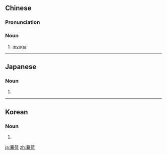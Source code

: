 ==Chinese==
{{zh-forms}}
{{wikipedia|lang=zh}}

===Pronunciation===
{{zh-pron
|m=ránghé
|cat=n
}}

===Noun===
{{zh-noun}}

# [[myoga]]

{{zh-cat|Ginger family plants}}

----

==Japanese==
{{wikipedia|lang=ja}}
{{ja-kanjitab|yomi=irr|sort=みょうが}}

===Noun===
{{ja-noun|みょうが|ミョウガ}}

# {{alternative spelling of|茗荷|lang=ja}}

----

==Korean==
{{ko-hanjatab}}

===Noun===
{{ko-noun|hangeul=양하}}

# {{hanja form of|양하|[[myoga]]}}

[[ja:蘘荷]]
[[zh:蘘荷]]
